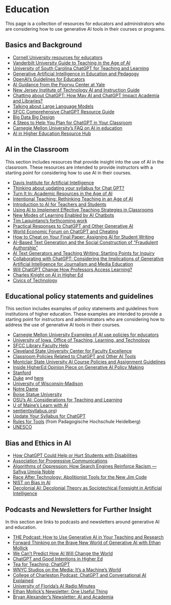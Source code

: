 # Education

This page is a collection of resources for educators and administrators who are considering how to use generative AI tools in their courses or programs. 

## Basics and Background

- [Cornell University resources for educators](https://teaching.cornell.edu/generative-artificial-intelligence)
- [Vanderbilt University Guide to Teaching in the Age of AI](https://cft.vanderbilt.edu/guides-sub-pages/teaching-in-the-age-of-ai/)
- [University of South Carolina ChatGPT for Teaching and Learning](https://sc.edu/about/offices_and_divisions/cte/teaching_resources/chatgpt/index.php)
- [Generative Artificial Intelligence in Education and Pedagogy](https://teaching.cornell.edu/sites/default/files/2024-01/Cornell-GenerativeAIForEducation-Report_2.pdf)
- [OpenAI's Guidelines for Educators](https://help.openai.com/en/collections/5929286-educator-faq)
- [AI Guidance from the Poorvu Center at Yale](https://poorvucenter.yale.edu/AIguidance)
- [New Jersey Institute of Technology AI and Instruction Guide](https://researchguides.njit.edu/c.php?g=671651&p=9662555)
- [Chatting about ChatGPT: How May AI and ChatGPT Impact Academia and Libraries?](https://www.emerald.com/insight/content/doi/10.1108/LHTN-01-2023-0009/full/html)
- [Talking about Large Language Models](https://arxiv.org/pdf/2212.03551.pdf)
- [SFCC Comprehensive ChatGPT Resource Guide](https://libraryhelp.sfcc.edu/Chat-GPT/articles-etc)
- [Big Data Big Design](https://helenarmstrong.info/portfolio/big-data-big-design/)
- [4 Steps to Help You Plan for ChatGPT in Your Classroom](https://www.chronicle.com/article/4-steps-to-help-you-plan-for-chatgpt-in-your-classroom?bc_nonce=xi6lz5ybgnjgwgd950m67e&cid=reg_wall_signup)
- [Carnegie Mellon University's FAQ on AI in education](https://www.cmu.edu/teaching/technology/aitools/index.html)
- [AI in Higher Education Resource Hub](https://teachonline.ca/ai-resources)

## AI in the Classroom

This section includes resources that provide insight into the use of AI in the classroom. These resources are intended to provide instructors with a starting point for considering how to use AI in their courses.

- [Davis Institute for Artificial Intelligence](https://davisinstituteai.colby.edu/annual-theme/)
- [Thinking about updating your syllabus for Chat GPT?](https://academic.wlu.edu/2023/08/17/thinking-about-updating-your-syllabus-for-chatgpt/)
- [Turn It In: Academic Resources in the Age of AI](https://www.turnitin.com/resources/academic-integrity-in-the-age-of-AI)
- [Intentional Teaching: Rethinking Teaching in an Age of AI](https://intentionalteaching.buzzsprout.com/2069949/12902485-rethinking-teaching-in-an-age-of-ai-with-james-m-lang-and-michelle-d-miller)
- [Introduction to AI for Teachers and Students](https://www.youtube.com/playlist?list=PL4_ShpfD3Nu4KF-1NngyyC3ZNW2FdBVg_)
- [Using AI to Implement Effective Teaching Strategies in Classrooms](https://papers.ssrn.com/sol3/papers.cfm?abstract_id=4391243)
- [New Modes of Learning Enabled by AI Chatbots](https://papers.ssrn.com/sol3/papers.cfm?abstract_id=4300783)
- [Tim Laquintano's forthcoming work](https://wac.colostate.edu/repository/collections/textgened/front-matter/cfp-textgened/)
- [Practical Responses to ChatGPT and Other Generative AI](https://www.montclair.edu/faculty-excellence/teaching-resources/clear-course-design/practical-responses-to-chat-gpt/)
- [World Economic Forum on ChatGPT and Cheating](https://www.weforum.org/agenda/2023/03/chatgpt-and-cheating-5-ways-to-change-how-students-are-graded/)
- [How to Cheat on Your Final Paper: Assigning AI for Student Writing](https://link.springer.com/epdf/10.1007/s00146-022-01397-z?sharing_token=YwKL6HmHeNSxEj6Go63ks_e4RwlQNchNByi7wbcMAY5jYiMNym3xBTAzN52Pp_FuF7Qv_P-Qnug5Ax7FJNWShl1DpAHIbV1fvh8gzqODl_v-dUgF0TEFyk8rlBIfksPNkX2csUNmE3KmnQCA9GDBy9sa4Q9nkg7MfuW4bbwdNNo=)
- [AI-Based Text Generation and the Social Construction of "Fraudulent Authorship"](https://compositionstudiesjournal.files.wordpress.com/2022/07/anson.pdf)
- [AI Text Generators and Teaching Writing: Starting Points for Inquiry](https://wac.colostate.edu/repository/collections/ai-text-generators-and-teaching-writing-starting-points-for-inquiry/)
- [Collaborating with ChatGPT: Considering the Implications of Generative Artificial Intelligence for Journalism and Media Education](https://wlu.primo.exlibrisgroup.com/discovery/fulldisplay?docid=cdi_proquest_journals_2776964903&context=PC&vid=01WLU_INST:01WLU&lang=en&search_scope=MyInst_and_CI&adaptor=Primo%20Central&tab=Everything&query=any,contains,Collaborating%20With%20ChatGPT:%20Considering%20the%20Implications%20of%20Generative%20Artificial%20Intelligence%20for%20Journalism%20and%20Media%20Education&mode=Basic)
- [Will ChatGPT Change How Professors Access Learning?](https://www.chronicle.com/article/will-chatgpt-change-how-professors-assess-learning?utm_source=Iterable&utm_medium=email&utm_campaign=campaign_7089085_nl_Teaching_date_20230622&cid=te&source=&sourceid=)
- [Charles Knight on AI in Higher Ed](https://www.youtube.com/playlist?list=PLT7ttc4UUl3SE8AuHnNN-j7qYM4QN-EG3)
- [Civics of Technology](https://www.civicsoftechnology.org/aboutus)

## Educational policy statements and guidelines

This section includes examples of policy statements and guidelines from institutions of higher education. These examples are intended to provide a starting point for instructors and administrators who are considering how to address the use of generative AI tools in their courses.

- [Carnegie Mellon University Examples of AI use policies for educators](https://www.cmu.edu/teaching/technology/aitools/academicintegrity/index.html)
- [University of Iowa, Office of Teaching, Learning, and Technology](https://teach.its.uiowa.edu/artificial-intelligence-tools-and-teaching#collapse-nid7546)
- [SFCC Library Faculty Help](https://libraryhelp.sfcc.edu/Chat-GPT/syllabus-statements-course-policies)
- [Cleveland State University Center for Faculty Excellence](https://pressbooks.ulib.csuohio.edu/teachingandlearning/chapter/statements/)
- [Classroom Policies Related to ChatGPT and Other AI Tools](https://docs.google.com/document/d/1RMVwzjc1o0Mi8Blw_-JUTcXv02b2WRH86vw7mi16W3U/edit#heading=h.1cykjn2vg2wx)
- [Montclair State University AI Course Policies and Assignment Guidelines](https://www.montclair.edu/faculty-excellence/teaching-resources/clear-course-design/practical-responses-to-chat-gpt/9569-2/)
- [Inside HigherEd Opinion Piece on Generative AI Policy Making](https://www.insidehighered.com/views/2023/03/22/ai-policy-advice-administrators-and-faculty-opinion)
- [Stanford](https://tlhub.stanford.edu/docs/course-policies-on-generative-ai-use/)
- [Duke](https://learninginnovation.duke.edu/ai-and-teaching-at-duke-2/artificial-intelligence-policies-in-syllabi-guidelines-and-considerations/) and [here](https://students.duke.edu/get-assistance/community-standard/)
- [University of Wisconsin-Madison](https://it.wisc.edu/generative-ai-uw-madison-use-policies/)
- [Notre Dame](https://honorcode.nd.edu/generative-ai-policy-for-students-august-2023/)
- [Boise Statue University](https://www.boisestate.edu/policy/generative-artificial-intelligence-ai-use-and-policies/)
- [OSU's AI: Considerations for Teaching and Learning](https://teaching.resources.osu.edu/teaching-topics/ai-considerations-teaching-learning)
- [U of Maine's Learn with AI](https://umaine.edu/learnwithai/)
- [sentientsyllabus.org](http://sentientsyllabus.org))
- [Update Your Syllabus for ChatGPT](https://medium.com/@rwatkins_7167/updating-your-course-syllabus-for-chatgpt-965f4b57b003)
- [Rules for Tools](https://csp.uber.space/phhd/rulesfortools.pdf) (from Padagogische Hochschule Heidelberg)
- [UNESCO](https://www.unesco.org/en/articles/guidance-generative-ai-education-and-research)


## Bias and Ethics in AI

- [How ChatGPT Could Help or Hurt Students with Disabilities](https://www.chronicle.com/article/how-chatgpt-could-help-or-hurt-students-with-disabilities?utm_source=Iterable&utm_medium=email&utm_campaign=campaign_7089085_nl_Teaching_date_20230622&cid=te&source=&sourceid=)
- [Association for Progressive Communications](https://www.apc.org/en/publications?field_publication_type_tid=All&field_issue_tid=6206&filter-field_region_tid=All&field_project_target_id=All&field_theme_tid=All&body_value=)
- [Algorithms of Oppression: How Search Engines Reinforce Racism — Safiya Umoja Noble](https://wlu.primo.exlibrisgroup.com/discovery/fulldisplay?docid=alma991010595928004161&context=L&vid=01WLU_INST:01WLU&lang=en&search_scope=MyInst_and_CI&adaptor=Local%20Search%20Engine&tab=Everything&query=any,contains,Algorithms%20of%20Oppression&mode=Basic)
- [Race After Technology: Abolitionist Tools for the New Jim Code](https://wlu.primo.exlibrisgroup.com/discovery/fulldisplay?docid=alma991010591929704161&context=L&vid=01WLU_INST:01WLU&lang=en&search_scope=MyInst_and_CI&adaptor=Local%20Search%20Engine&tab=Everything&query=any,contains,Race%20After%20Technology&offset=0)
- [NIST on Bias in AI](https://www.nist.gov/news-events/news/2022/03/theres-more-ai-bias-biased-data-nist-report-highlights)
- [Decolonial AI: Decolonial Theory as Sociotechical Foresight in Artificial Intelligence](https://wlu.primo.exlibrisgroup.com/discovery/fulldisplay?docid=cdi_crossref_primary_10_1007_s13347_020_00405_8&context=PC&vid=01WLU_INST:01WLU&lang=en&search_scope=MyInst_and_CI&adaptor=Primo%20Central&tab=Everything&query=any,contains,Decolonial%20AI&offset=0)

## Podcasts and Newsletters for Further Insight

In this section are links to podcasts and newsletters around generative AI and education. 

- [THE Podcast: How to Use Generative AI in Your Teaching and Research](https://www.timeshighereducation.com/campus/podcast-how-use-generative-ai-your-teaching-and-research)
- [Forward Thinking on the Brave New World of Generative AI with Ethan Mollick](https://www.mckinsey.com/mgi/forward-thinking/forward-thinking-on-the-brave-new-world-of-generative-ai-with-ethan-mollick)
- [We Can't Predict How AI Will Change the World](https://spencerauthor.com/ai-predict/)
- [ChatGPT and Good Intentions in Higher Ed](https://teachinginhighered.com/podcast/chatgpt-and-good-intentions-in-higher-ed/)
- [Tea for Teaching: ChatGPT](https://teaforteaching.com/274-chatgpt/)
- [WNYC Studios on the Media: It's a Machine's World](https://www.wnycstudios.org/podcasts/otm/episodes/on-the-media-its-a-machines-world)
- [College of Charleston Podcast: ChatGPT and Conversational AI Explained](https://today.cofc.edu/2023/04/19/cofc-podcast-chatgpt-and-conversational-a-i-explained/)
- [University of Florida's AI Radio Minutes](https://ai.ufl.edu/radio/)
- [Ethan Mollick's Newsletter: One Useful Thing](https://www.oneusefulthing.org/)
- [Bryan Alexander's Newsletter: AI and Academia](https://aiandacademia.substack.com/)

